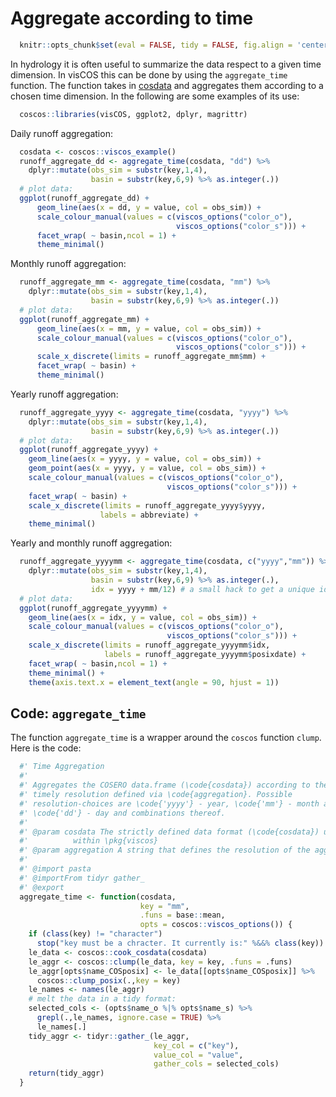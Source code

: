 # Aggregate according to time

```r
  knitr::opts_chunk$set(eval = FALSE, tidy = FALSE, fig.align = 'center')
```

In hydrology it is often useful to summarize the data respect to a
given time dimension. In visCOS this can be done by using the
`aggregate_time` function. The function takes in [cosdata](cook_data.html) and
aggregates them according to a chosen time dimension. In the following are
some examples of its use:

```r
  coscos::libraries(visCOS, ggplot2, dplyr, magrittr)
```

Daily runoff aggregation:
```r
  cosdata <- coscos::viscos_example()
  runoff_aggregate_dd <- aggregate_time(cosdata, "dd") %>%
    dplyr::mutate(obs_sim = substr(key,1,4),
                  basin = substr(key,6,9) %>% as.integer(.))
  # plot data:
  ggplot(runoff_aggregate_dd) +
      geom_line(aes(x = dd, y = value, col = obs_sim)) +
      scale_colour_manual(values = c(viscos_options("color_o"),
                                     viscos_options("color_s"))) +
      facet_wrap( ~ basin,ncol = 1) +
      theme_minimal()
```

Monthly runoff aggregation:
```r
  runoff_aggregate_mm <- aggregate_time(cosdata, "mm") %>%
    dplyr::mutate(obs_sim = substr(key,1,4),
                  basin = substr(key,6,9) %>% as.integer(.))
  # plot data:
  ggplot(runoff_aggregate_mm) +
      geom_line(aes(x = mm, y = value, col = obs_sim)) +
      scale_colour_manual(values = c(viscos_options("color_o"),
                                     viscos_options("color_s"))) +
      scale_x_discrete(limits = runoff_aggregate_mm$mm) +
      facet_wrap( ~ basin) +
      theme_minimal()
```

Yearly runoff aggregation:
```r
  runoff_aggregate_yyyy <- aggregate_time(cosdata, "yyyy") %>%
    dplyr::mutate(obs_sim = substr(key,1,4),
                  basin = substr(key,6,9) %>% as.integer(.))
  # plot data:
  ggplot(runoff_aggregate_yyyy) +
    geom_line(aes(x = yyyy, y = value, col = obs_sim)) +
    geom_point(aes(x = yyyy, y = value, col = obs_sim)) +
    scale_colour_manual(values = c(viscos_options("color_o"),
                                   viscos_options("color_s"))) +
    facet_wrap( ~ basin) +
    scale_x_discrete(limits = runoff_aggregate_yyyy$yyyy,  
                    labels = abbreviate) +
    theme_minimal()
```

Yearly and monthly runoff aggregation:
```r
  runoff_aggregate_yyyymm <- aggregate_time(cosdata, c("yyyy","mm")) %>%
    dplyr::mutate(obs_sim = substr(key,1,4),
                  basin = substr(key,6,9) %>% as.integer(.),
                  idx = yyyy + mm/12) # a small hack to get a unique identifier
  # plot data:
  ggplot(runoff_aggregate_yyyymm) +
    geom_line(aes(x = idx, y = value, col = obs_sim)) +
    scale_colour_manual(values = c(viscos_options("color_o"),
                                   viscos_options("color_s"))) +
    scale_x_discrete(limits = runoff_aggregate_yyyymm$idx,  
                     labels = runoff_aggregate_yyyymm$posixdate) +
    facet_wrap( ~ basin,ncol = 1) +
    theme_minimal() +
    theme(axis.text.x = element_text(angle = 90, hjust = 1))
```

## Code: `aggregate_time`
The function `aggregate_time` is a wrapper around the `coscos` function `clump`.
Here is the code:
```r
  #' Time Aggregation
  #'
  #' Aggregates the COSERO data.frame (\code{cosdata}) according to the
  #' timely resolution defined via \code{aggregation}. Possible
  #' resolution-choices are \code{'yyyy'} - year, \code{'mm'} - month and
  #' \code{'dd'} - day and combinations thereof.
  #'
  #' @param cosdata The strictly defined data format (\code{cosdata}) used
  #'          within \pkg{viscos}
  #' @param aggregation A string that defines the resolution of the aggregation.
  #'
  #' @import pasta
  #' @importFrom tidyr gather_
  #' @export
  aggregate_time <- function(cosdata,
                             key = "mm",
                             .funs = base::mean,
                             opts = coscos::viscos_options()) {
    if (class(key) != "character")
      stop("key must be a chracter. It currently is:" %&&% class(key))
    le_data <- coscos::cook_cosdata(cosdata)
    le_aggr <- coscos::clump(le_data, key = key, .funs = .funs)
    le_aggr[opts$name_COSposix] <- le_data[[opts$name_COSposix]] %>%
      coscos::clump_posix(.,key = key)
    le_names <- names(le_aggr)
    # melt the data in a tidy format:
    selected_cols <- (opts$name_o %|% opts$name_s) %>%
      grepl(.,le_names, ignore.case = TRUE) %>%
      le_names[.]
    tidy_aggr <- tidyr::gather_(le_aggr,
                                key_col = c("key"),
                                value_col = "value",
                                gather_cols = selected_cols)
    return(tidy_aggr)
  }
```
